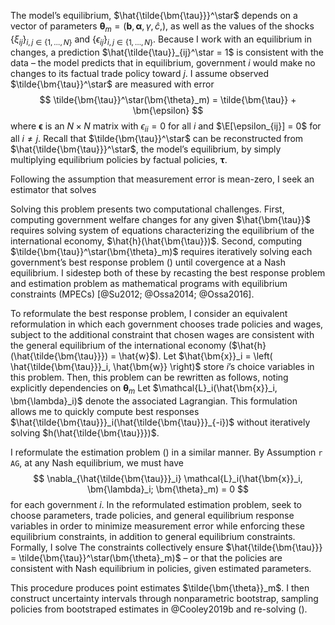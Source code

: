 The model's equilibrium, $\hat{\tilde{\bm{\tau}}}^\star$ depends on a vector of parameters $\bm{\theta}_m = \left( \bm{b}, \bm{\alpha}, \gamma, \hat{c}, \right)$, as well as the values of the shocks $\left\{ \xi_{ij} \right\}_{i,j \in \left\{ 1, \dots, N \right\}}$ and $\left\{ \epsilon_{ij} \right\}_{i,j \in \left\{ 1, \dots, N \right\}}$. Because I work with an equilibrium in changes, a prediction $\hat{\tilde{\tau}}_{ij}^\star = 1$ is consistent with the data -- the model predicts that in equilibrium, government $i$ would make no changes to its factual trade policy toward $j$. I assume observed $\tilde{\bm{\tau}}^\star$ are measured with error
$$
\tilde{\bm{\tau}}^\star(\bm{\theta}_m) = \tilde{\bm{\tau}} + \bm{\epsilon}
$$
where $\bm{\epsilon}$ is an $N \times N$ matrix with $\epsilon_{ii} = 0$ for all $i$ and $\E[\epsilon_{ij}] = 0$ for all $i \neq j$. Recall that $\tilde{\bm{\tau}}^\star$ can be reconstructed from $\hat{\tilde{\bm{\tau}}}^\star$, the model's equilibrium, by simply multiplying equilibrium policies by factual policies, $\bm{\tau}$.

Following the assumption that measurement error is mean-zero, I seek an estimator that solves
\begin{equation} \label{eq:estimator}
\min_{\bm{\theta}_m} \sum_i \sum_j \left( \epsilon_{ij}(\bm{\theta}_m) \right)^2 .
\end{equation}

Solving this problem presents two computational challenges. First, computing government welfare changes for any given $\hat{\bm{\tau}}$ requires solving system of equations characterizing the equilibrium of the international economy, $\hat{h}(\hat{\bm{\tau}})$. Second, computing $\tilde{\bm{\tau}}^\star(\bm{\theta}_m)$ requires iteratively solving each government's best response problem (\ref{eq:tauTildeStarHat}) until covergence at a Nash equilibrium. I sidestep both of these by recasting the best response problem and estimation problem as mathematical programs with equilibrium constraints (MPECs) [@Su2012; @Ossa2014; @Ossa2016].

To reformulate the best response problem, I consider an equivalent reformulation in which each government chooses trade policies and wages, subject to the additional constraint that chosen wages are consistent with the general equilibrium of the international economy ($\hat{h}(\hat{\tilde{\bm{\tau}}}) = \hat{w}$). Let $\hat{\bm{x}}_i = \left( \hat{\tilde{\bm{\tau}}}_i, \hat{\bm{w}} \right)$ store $i$'s choice variables in this problem. Then, this problem can be rewritten as follows, noting explicitly dependencies on $\bm{\theta}_m$
\begin{equation} \label{eq:tauTildeHatMPEC}
\begin{split}
\max_{\hat{\bm{x}}_i} & \quad \hat{G}_i(\hat{\bm{w}}; \bm{\theta}_m) \\
\text{subject to} & \quad \hat{G}_j(\hat{\bm{w}}; \bm{\theta}_m) - \hat{G}_j \left( \bm{1}_i; \bm{\theta}_m \right) + \hat{c} \tilde{\chi}_{ji}(\bm{Z}; \bm{\theta}_m)^{-1} \geq 0 \quad \text{for all } j \neq i \\
& \quad \hat{\bm{w}} = \hat{h}(\hat{\tilde{\bm{\tau}}}) .
\end{split}
\end{equation}
Let $\mathcal{L}_i(\hat{\bm{x}}_i, \bm{\lambda}_i)$ denote the associated Lagrangian. This formulation allows me to quickly compute best responses $\hat{\tilde{\bm{\tau}}}_i(\hat{\tilde{\bm{\tau}}}_{-i})$ without iteratively solving $h(\hat{\tilde{\bm{\tau}}})$.

I reformulate the estimation problem (\ref{eq:estimator}) in a similar manner. By Assumption `r AG`, at any Nash equilibrium, we must have
$$
\nabla_{\hat{\tilde{\bm{\tau}}}_i} \mathcal{L}_i(\hat{\bm{x}}_i, \bm{\lambda}_i; \bm{\theta}_m) = 0 
$$
for each government $i$. In the reformulated estimation problem, seek to choose parameters, trade policies, and general equilibrium response variables in order to minimize measurement error while enforcing these equilibrium constraints, in addition to general equilibrium constraints. Formally, I solve
\begin{equation} \label{eq:estimatorMPEC}
\begin{split}
\min_{ \bm{\theta}_m, \hat{\tilde{\bm{\tau}}}, \hat{\bm{w}} } & \quad \sum_i \sum_j \left( \epsilon_{ij} \right)^2 \\
\text{subject to} & \quad \nabla_{\hat{\tilde{\bm{\tau}}}_i} \mathcal{L}_i(\hat{\bm{x}}_i, \bm{\lambda}_i; \bm{\theta}_m) = 0  \text{ for all } i \\
& \quad \hat{\bm{w}} = \hat{h}(\hat{\tilde{\bm{\tau}}}) .
\end{split}
\end{equation}
The constraints collectively ensure $\hat{\tilde{\bm{\tau}}} = \tilde{\bm{\tau}}^\star(\bm{\theta}_m)$ -- or that the policies are consistent with Nash equilibrium in policies, given estimated parameters.

This procedure produces point estimates $\tilde{\bm{\theta}}_m$. I then construct uncertainty intervals through nonparametric bootstrap, sampling policies from bootstraped estimates in @Cooley2019b and re-solving (\ref{eq:estimator}).